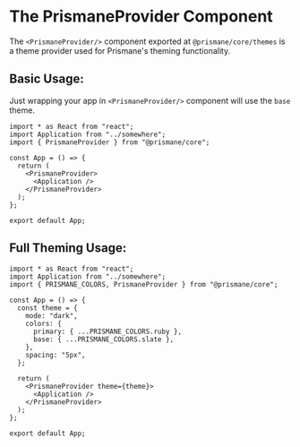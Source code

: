 # The PrismaneProvider Component

The `<PrismaneProvider/>` component exported at `@prismane/core/themes` is a theme provider used for Prismane's theming functionality.

## Basic Usage:

Just wrapping your app in `<PrismaneProvider/>` component will use the `base` theme.

```tsx
import * as React from "react";
import Application from "../somewhere";
import { PrismaneProvider } from "@prismane/core";

const App = () => {
  return (
    <PrismaneProvider>
      <Application />
    </PrismaneProvider>
  );
};

export default App;
```

## Full Theming Usage:

```tsx
import * as React from "react";
import Application from "../somewhere";
import { PRISMANE_COLORS, PrismaneProvider } from "@prismane/core";

const App = () => {
  const theme = {
    mode: "dark",
    colors: {
      primary: { ...PRISMANE_COLORS.ruby },
      base: { ...PRISMANE_COLORS.slate },
    },
    spacing: "5px",
  };

  return (
    <PrismaneProvider theme={theme}>
      <Application />
    </PrismaneProvider>
  );
};

export default App;
```
